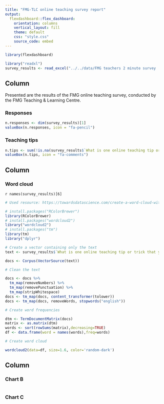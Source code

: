 ```yaml
---
title: "FMG-TLC online teaching survey report"
output: 
  flexdashboard::flex_dashboard:
    orientation: columns
    vertical_layout: fill
    theme: default
    css: "style.css"
    source_code: embed
---
```


```r
library(flexdashboard)

library("readxl")
survey_results <- read_excel("../../data/FMG teachers 2 minute survey  December 2020_January 15, 2021_09.45.xlsx", skip = 1)
```


Column {data-width=300}
-----------------------

Presented are the results of the FMG online teaching survey, conducted by the FMG Teaching & Learning Centre.

### Responses

```r
n.responses <- dim(survey_results)[1]
valueBox(n.responses, icon = "fa-pencil")
```

### Teaching tips

```r
n.tips <- sum(!is.na(survey_results$`What is one online teaching tip or trick that you would share with fellow teachers?`))
valueBox(n.tips, icon = "fa-comments")
```

Column {data-width=650}
-----------------------------------------------------------------------

### Word cloud

`r names(survey_results)[6]`

```r
# Used resource: https://towardsdatascience.com/create-a-word-cloud-with-r-bde3e7422e8a

# install.packages("RColorBrewer")
library(RColorBrewer)
# install.packages("wordcloud2")
library("wordcloud2")
# install.packages("tm")
library(tm)
library("dplyr")

# Create a vector containing only the text
text <- survey_results$`What is one online teaching tip or trick that you would share with fellow teachers?`

docs <- Corpus(VectorSource(text))

# Clean the text

docs <- docs %>%
  tm_map(removeNumbers) %>%
  tm_map(removePunctuation) %>%
  tm_map(stripWhitespace)
docs <- tm_map(docs, content_transformer(tolower))
docs <- tm_map(docs, removeWords, stopwords("english"))

# Create word frequencies

dtm <- TermDocumentMatrix(docs) 
matrix <- as.matrix(dtm) 
words <- sort(rowSums(matrix),decreasing=TRUE) 
df <- data.frame(word = names(words),freq=words)

# Create word cloud

wordcloud2(data=df, size=1.6, color='random-dark')
```

Column {data-width=350}
-----------------------------------------------------------------------

### Chart B

```r

```

### Chart C

```r

```

